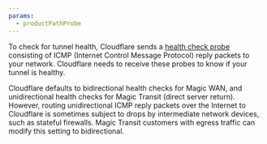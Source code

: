 ```yaml
---
params:
  - productPathProbe
---
```



To check for tunnel health, Cloudflare sends a <a href={props.productPathProbe}>health check probe</a> consisting of ICMP (Internet Control Message Protocol) reply packets to your network. Cloudflare needs to receive these probes to know if your tunnel is healthy.

Cloudflare defaults to bidirectional health checks for Magic WAN, and unidirectional health checks for Magic Transit (direct server return). However, routing unidirectional ICMP reply packets over the Internet to Cloudflare is sometimes subject to drops by intermediate network devices, such as stateful firewalls. Magic Transit customers with egress traffic can modify this setting to bidirectional.
